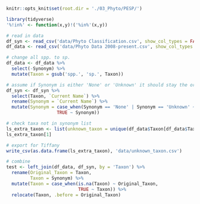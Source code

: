 ```r
knitr::opts_knit$set(root.dir = './03_Phyto/PESP/')
```

```r
library(tidyverse)
'%!in%' <- function(x,y)!('%in%'(x,y))
```

```r
# read in data
df_syn <- read_csv('data/Phyto Classification.csv', show_col_types = FALSE)
df_data <- read_csv('data/Phyto Data 2008-present.csv', show_col_types = FALSE)

# change all spp. to sp.
df_data <- df_data %>%
  select(-Synonym) %>%
  mutate(Taxon = gsub('spp.', 'sp.', Taxon))

# assume if Synonym is either 'None' or 'Unknown' it should stay the orig Taxon name
df_syn <- df_syn %>%
  select(Taxon, `Current Name`) %>%
  rename(Synonym = `Current Name`) %>%
  mutate(Synonym = case_when(Synonym == 'None' | Synonym == 'Unknown' ~ NA_character_,
                   TRUE ~ Synonym))

```

```r
# check taxa not in synonym list
ls_extra_taxon <- list(unknown_taxon = unique(df_data$Taxon[df_data$Taxon %!in% df_syn$Taxon]))
ls_extra_taxon[1]

# export for Tiffany
write_csv(as.data.frame(ls_extra_taxon), 'data/unknown_taxon.csv')
```

```r
# combine
test <- left_join(df_data, df_syn, by = 'Taxon') %>%
  rename(Original_Taxon = Taxon,
         Taxon = Synonym) %>%
  mutate(Taxon = case_when(is.na(Taxon) ~ Original_Taxon,
                           TRUE ~ Taxon)) %>%
  relocate(Taxon, .before = Original_Taxon)
```

